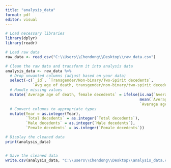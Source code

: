 ---
title: "analysis_data"
format: pdf
editor: visual
---

```{r}
# Load necessary libraries
library(dplyr)
library(readr)

# Load raw data
raw_data <- read_csv("C:\\Users\\Chendong\\Desktop\\raw_data.csv")

# Clean the raw data and transform it into analysis data
analysis_data <- raw_data %>%
  # Drop unwanted columns (adjust based on your data)
  select(-c(`_id`, `Transgender/Non-binary/Two-Spirit decedents`, 
            `Avg age of death, transgender/non-binary/two-spirit decedents`)) %>%
  # Handle missing values
  mutate(`Average age of death, female decedents` = ifelse(is.na(`Average age of death, female decedents`),
                                                           mean(`Average age of death, female decedents`, na.rm = TRUE),
                                                           `Average age of death, female decedents`)) %>%
  # Convert columns to appropriate types
  mutate(Year = as.integer(Year),
         `Total decedents` = as.integer(`Total decedents`),
         `Male decedents` = as.integer(`Male decedents`),
         `Female decedents` = as.integer(`Female decedents`))

# Display the cleaned data
print(analysis_data)


# Save the cleaned data
write.csv(analysis_data, "C:\\users\\Chendong\\Desktop\\analysis_data.csv", row.names = FALSE)
```
